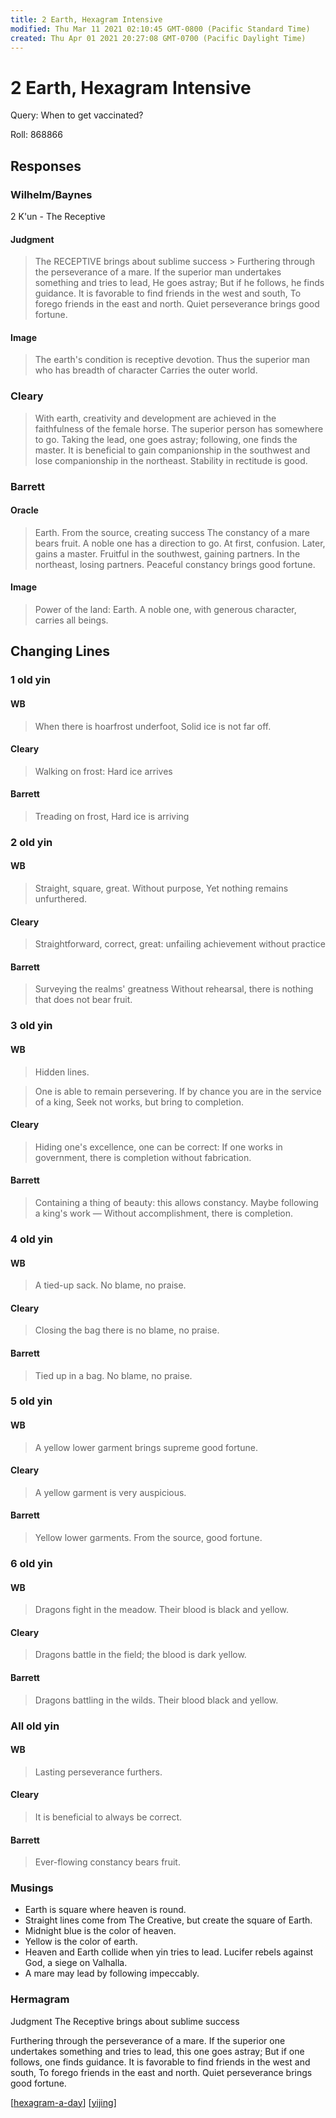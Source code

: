 ```yaml
---
title: 2 Earth, Hexagram Intensive
modified: Thu Mar 11 2021 02:10:45 GMT-0800 (Pacific Standard Time)
created: Thu Apr 01 2021 20:27:08 GMT-0700 (Pacific Daylight Time)
---
```


# 2 Earth, Hexagram Intensive

Query: When to get vaccinated?

Roll: 868866

## Responses

### Wilhelm/Baynes

2 K'un - The Receptive

#### Judgment

> The RECEPTIVE brings about sublime success > Furthering through the perseverance of a mare.
> If the superior man undertakes something and tries to lead,
> He goes astray;
> But if he follows, he finds guidance.
> It is favorable to find friends in the west and south,
> To forego friends in the east and north.
> Quiet perseverance brings good fortune.

#### Image

> The earth's condition is receptive devotion.
> Thus the superior man who has breadth of character
> Carries the outer world.

### Cleary

> With earth, creativity and development are achieved
> in the faithfulness of the female horse.
> The superior person has somewhere to go.
> Taking the lead, one goes astray;
> following, one finds the master.
> It is beneficial to gain companionship in the southwest
> and lose companionship in the northeast.
> Stability in rectitude is good.

### Barrett

#### Oracle

> Earth.
> From the source, creating success
> The constancy of a mare bears fruit.
> A noble one has a direction to go.
> At first, confusion. Later, gains a master.
> Fruitful in the southwest, gaining partners.
> In the northeast, losing partners.
> Peaceful constancy brings good fortune.

#### Image

> Power of the land: Earth.
> A noble one, with generous character, carries all beings.

## Changing Lines

### 1 old yin

#### WB

> When there is hoarfrost underfoot,
> Solid ice is not far off.

#### Cleary

> Walking on frost: Hard ice arrives

#### Barrett

> Treading on frost, Hard ice is arriving

### 2 old yin

#### WB

> Straight, square, great.
> Without purpose,
> Yet nothing remains unfurthered.

#### Cleary

> Straightforward, correct, great:
> unfailing achievement without practice

#### Barrett

> Surveying the realms' greatness
> Without rehearsal, there is nothing that does not bear fruit.

### 3 old yin

#### WB

> Hidden lines.

> One is able to remain persevering.
> If by chance you are in the service of a king,
> Seek not works, but bring to completion.

#### Cleary

> Hiding one's excellence, one can be correct: If one works in government, there is completion without fabrication.

#### Barrett

> Containing a thing of beauty: this allows constancy.
> Maybe following a king's work —
> Without accomplishment, there is completion.

### 4 old yin

#### WB

> A tied-up sack. No blame, no praise.

#### Cleary

> Closing the bag there is no blame, no praise.

#### Barrett

> Tied up in a bag.
> No blame, no praise.

### 5 old yin

#### WB

> A yellow lower garment brings supreme good fortune.

#### Cleary

> A yellow garment is very auspicious.

#### Barrett

> Yellow lower garments.
> From the source, good fortune.

### 6 old yin

#### WB

> Dragons fight in the meadow.
> Their blood is black and yellow.

#### Cleary

> Dragons battle in the field;
> the blood is dark yellow.

#### Barrett

> Dragons battling in the wilds.
> Their blood black and yellow.

### All old yin

#### WB

> Lasting perseverance furthers.

#### Cleary

> It is beneficial to always be correct.

#### Barrett

> Ever-flowing constancy bears fruit.

### Musings

- Earth is square where heaven is round.
- Straight lines come from The Creative, but create the square of Earth.
- Midnight blue is the color of heaven.
- Yellow is the color of earth.
- Heaven and Earth collide when yin tries to lead. Lucifer rebels against God, a siege on Valhalla.
- A mare may lead by following impeccably.

### Hermagram

Judgment
The Receptive brings about sublime success

Furthering through the perseverance of a mare.
If the superior one undertakes something and tries to lead,
this one goes astray;
But if one follows, one finds guidance.
It is favorable to find friends in the west and south,
To forego friends in the east and north.
Quiet perseverance brings good fortune.

[[hexagram-a-day]]
[[yijing]]








[//begin]: # "Autogenerated link references for markdown compatibility"
[hexagram-a-day]: ../../archives/roam/hexagram-a-day "hexagram-a-day"
[yijing]: ../../archives/roam/yijing "Yìjīng"
[//end]: # "Autogenerated link references"